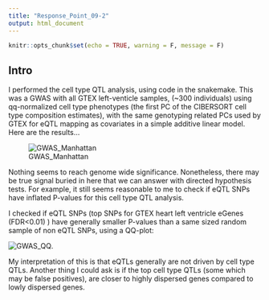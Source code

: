 ```yaml
---
title: "Response_Point_09-2"
output: html_document
---
```


```r
knitr::opts_chunk$set(echo = TRUE, warning = F, message = F)
```

## Intro

I performed the cell type QTL analysis, using code in the snakemake. This was a GWAS with all GTEX left-venticle samples, (~300 individuals) using qq-normalized cell type phenotypes (the first PC of the CIBERSORT cell type composition estimates), with the same genotyping related PCs used by GTEX for eQTL mapping as covariates in a simple additive linear model. Here are the results...

![GWAS_Manhattan](assets/CellType.GWAS.Manhattan.png)

Nothing seems to reach genome wide significance. Nonetheless, there may be true signal buried in here that we can answer with directed hypothesis tests. For example, it still seems reasonable to me to check if eQTL SNPs have inflated P-values for this cell type QTL analysis.

I checked if eQTL SNPs (top SNPs for GTEX heart left ventricle eGenes (FDR<0.01) ) have generally smaller P-values than a same sized random sample of non eQTL SNPs, using a QQ-plot:

![GWAS_QQ](assets/CellType.GWAS.QQ.png).

My interpretation of this is that eQTLs generally are not driven by cell type QTLs. Another thing I could ask is if the top cell type QTLs (some which may be false positives), are closer to highly dispersed genes compared to lowly dispersed genes.
